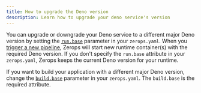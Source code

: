 ```yaml
---
title: How to upgrade the Deno version
description: Learn how to upgrade your deno service's version
---
```


You can upgrade or downgrade your Deno service to a different major Deno version by setting the <a href="/deno/how-to/build-pipeline#base-1">`run.base`</a> parameter in your `zerops.yaml`. When you [trigger a new pipeline](/deno/how-to/trigger-pipeline), Zerops will start new runtime container(s) with the required Deno version. If you don't specify the `run.base` attribute in your `zerops.yaml`, Zerops keeps the current Deno version for your runtime.

If you want to build your application with a different major Deno version, change the <a href="/deno/how-to/build-pipeline#base">`build.base`</a> parameter in your `zerops.yaml`. The `build.base` is the required attribute.
